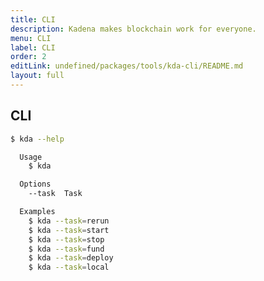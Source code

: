 ```yaml
---
title: CLI
description: Kadena makes blockchain work for everyone.
menu: CLI
label: CLI
order: 2
editLink: undefined/packages/tools/kda-cli/README.md
layout: full
---
```

## CLI

```sh
$ kda --help

  Usage
    $ kda

  Options
    --task  Task

  Examples
    $ kda --task=rerun
    $ kda --task=start
    $ kda --task=stop
    $ kda --task=fund
    $ kda --task=deploy
    $ kda --task=local
```
